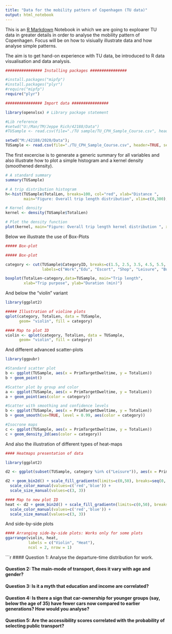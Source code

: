 ---
title: "Data for the mobility pattern of Copenhagen (TU data)"
output: html_notebook
---

This is an [R Markdown](http://rmarkdown.rstudio.com) Notebook in which we are going to exploarer TU data in greater details in order to analyse the mobility pattern of Copenhagen. Focus will be on how to visiually illustrate data and how analyse simple patterns.

The aim is to get hand-on experience with TU data, be introduced to  R data visualisation and data analysis.

```{r}

################ Installing packages ################

#install.packages("mipfp")
#install.packages("plyr")
#require("mipfp")
require("plyr")

################ Import data ################

library(openxlsx) # Library package statement

#Lib reference
#setwd("U:/Man/TM/Jeppe Rich/42188/Data")
#TUSample <- read.csv(file="./TU sample/TU_CPH_Sample_Course.csv", header=TRUE, sep=",")

setwd("M:/42188/2020/Data");
TUSample <- read.csv(file="./TU_CPH_Sample_Course.csv", header=TRUE, sep=",")


```

The first excercise is to generate a generic summary for all variables and also illustrate how to plot a simple histogram and a kernel density (smoothened density).

```{r}

# A standard summary
summary(TUSample)

# A trip distribution histogram
h<-hist(TUSample$TotalLen, breaks=100, col="red", xlab="Distance ",
        main="Figure: Overall trip length distribution", xlim=c(0,300), freq = FALSE)

# Kernel density
kernel <- density(TUSample$TotalLen) 

# Plot the density function
plot(kernel, main="Figure: Overall trip length kernel distribution ", xlim=c(0,200))

```

Below we illustrate the use of Box-Plots

```{r}

##### Box-plot

##### Box-plot

category <- cut(TUSample$CategoryID, breaks=c(1.5, 2.5, 3.5, 4.5, 5.5, 6.5, 7.5), 
                labels=c("Work","Edu", "Escort", "Shop", "Leisure", "Business"))

boxplot(TotalLen~category,data=TUSample, main="Trip length",
        xlab="Trip purpose", ylab="Duration (min)") 

```
And below the "violin" variant

```{r}

library(ggplot2)

##### Illustration of violine plots
qplot(category, TotalLen, data = TUSample, 
      geom= "violin", fill = category)

#### Map to plot ID
violin <- qplot(category, TotalLen, data = TUSample, 
      geom= "violin", fill = category)


```

And different advanced scatter-plots 

```{r}
library(ggpubr) 

#Standard scatter plot
b <- ggplot(TUSample, aes(x = PrimTargetDweltime, y = TotalLen))
b + geom_point()

#Scatter plot by group and color
a <- ggplot(TUSample, aes(x = PrimTargetDweltime, y = TotalLen))
a + geom_point(aes(color = category))

#Scatter with smoothing and confidence levels
b <- ggplot(TUSample, aes(x = PrimTargetDweltime, y = TotalLen))
b + geom_smooth(se=TRUE, level = 0.99, aes(color = category)) 

#Isocrone maps
c <- ggplot(TUSample, aes(x = PrimTargetDweltime, y = TotalLen))
c + geom_density_2d(aes(color = category)) 

```

And also the illustration of different types of heat-maps

```{r}
#### Heatmaps presentation of data

library(ggplot2)

d2 <- ggplot(subset(TUSample, category %in% c("Leisure")), aes(x = PrimTargetDweltime, y = TotalLen))

d2 + geom_bin2d() + scale_fill_gradientn(limits=c(0,50), breaks=seq(0, 40, by=10), colours=rainbow(4)) + 
  scale_color_manual(values=c('red','blue')) +
  scale_size_manual(values=c(3, 3))

#### Map to new plot ID
heat <- d2 + geom_bin2d() + scale_fill_gradientn(limits=c(0,50), breaks=seq(0, 40, by=10), colours=rainbow(4)) + 
  scale_color_manual(values=c('red','blue')) +
  scale_size_manual(values=c(3, 3))


```

And side-by-side plots

```{r}
#### Arranging side-by-side plots: Works only for some plots
ggarrange(violin, heat, 
          labels = c("Violin", "Heat"),
          ncol = 2, nrow = 1)


```

```{r}

#### Question 1: Analyse the departure-time distribution for work.

#### Question 2: The main-mode of transport, does it vary with age and gender?

#### Question 3: Is it a myth that education and income are correlated?

#### Question 4: Is there a sign that car-ownership for younger groups (say, below the age of 35) have                    fewer cars now compared to earlier generations? How would you analyse?

#### Question 5: Are the accessibility scores correlated with the probability of selecting public transport?

